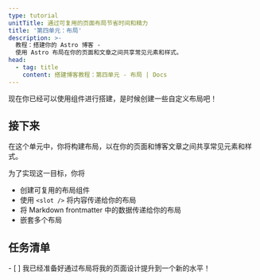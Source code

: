 ```yaml
---
type: tutorial
unitTitle: 通过可复用的页面布局节省时间和精力
title: '第四单元：布局'
description: >-
  教程：搭建你的 Astro 博客 -
  使用 Astro 布局在你的页面和文章之间共享常见元素和样式。
head:
  - tag: title
    content: 搭建博客教程：第四单元 - 布局 | Docs
---
```


现在你已经可以使用组件进行搭建，是时候创建一些自定义布局吧！

## 接下来

在这个单元中，你将构建布局，以在你的页面和博客文章之间共享常见元素和样式。

为了实现这一目标，你将
- 创建可复用的布局组件
- 使用 `<slot />` 将内容传递给你的布局
- 将 Markdown frontmatter 中的数据传递给你的布局
- 嵌套多个布局

<Box icon="check-list">

## 任务清单

<Checklist>
- [ ] 我已经准备好通过布局将我的页面设计提升到一个新的水平！
</Checklist>
</Box>
